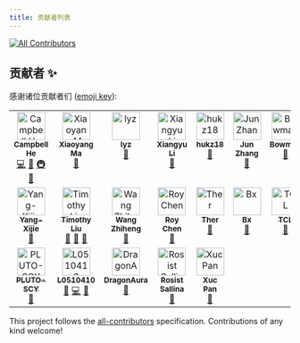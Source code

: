 ---
title: 贡献者列表
---

<!-- ALL-CONTRIBUTORS-BADGE:START - Do not remove or modify this section -->
[![All Contributors](https://img.shields.io/badge/all_contributors-21-orange.svg?style=flat-square)](#contributors-)
<!-- ALL-CONTRIBUTORS-BADGE:END -->

## 贡献者 ✨

感谢诸位贡献者们 ([emoji key](https://allcontributors.org/docs/en/emoji-key)):

<!-- ALL-CONTRIBUTORS-LIST:START - Do not remove or modify this section -->
<!-- prettier-ignore-start -->
<!-- markdownlint-disable -->
<table>
  <tbody>
    <tr>
      <td align="center" valign="top" width="12.5%"><a href="https://github.com/duskmoon314"><img src="https://avatars2.githubusercontent.com/u/20477228?v=4?s=50" width="50px;" alt="Campbell He"/><br /><sub><b>Campbell He</b></sub></a><br /><a href="https://github.com/eesast/docs/commits?author=duskmoon314" title="Code">💻</a> <a href="https://github.com/eesast/docs/commits?author=duskmoon314" title="Documentation">📖</a> <a href="#infra-duskmoon314" title="Infrastructure (Hosting, Build-Tools, etc)">🚇</a> <a href="#maintenance-duskmoon314" title="Maintenance">🚧</a></td>
      <td align="center" valign="top" width="12.5%"><a href="https://github.com/boltma"><img src="https://avatars0.githubusercontent.com/u/6150748?v=4?s=50" width="50px;" alt="Xiaoyang Ma"/><br /><sub><b>Xiaoyang Ma</b></sub></a><br /><a href="https://github.com/eesast/docs/commits?author=boltma" title="Documentation">📖</a></td>
      <td align="center" valign="top" width="12.5%"><a href="https://github.com/zxdclyz"><img src="https://avatars2.githubusercontent.com/u/44538240?v=4?s=50" width="50px;" alt="lyz"/><br /><sub><b>lyz</b></sub></a><br /><a href="https://github.com/eesast/docs/commits?author=zxdclyz" title="Documentation">📖</a></td>
      <td align="center" valign="top" width="12.5%"><a href="https://github.com/xxxxyu"><img src="https://avatars3.githubusercontent.com/u/47287680?v=4?s=50" width="50px;" alt="Xiangyu Li"/><br /><sub><b>Xiangyu Li</b></sub></a><br /><a href="https://github.com/eesast/docs/commits?author=xxxxyu" title="Documentation">📖</a></td>
      <td align="center" valign="top" width="12.5%"><a href="https://github.com/hukz18"><img src="https://avatars3.githubusercontent.com/u/49591637?v=4?s=50" width="50px;" alt="hukz18"/><br /><sub><b>hukz18</b></sub></a><br /><a href="https://github.com/eesast/docs/commits?author=hukz18" title="Documentation">📖</a></td>
      <td align="center" valign="top" width="12.5%"><a href="https://github.com/Sweetnow"><img src="https://avatars2.githubusercontent.com/u/34758767?v=4?s=50" width="50px;" alt="Jun Zhang"/><br /><sub><b>Jun Zhang</b></sub></a><br /><a href="https://github.com/eesast/docs/commits?author=Sweetnow" title="Documentation">📖</a></td>
      <td align="center" valign="top" width="12.5%"><a href="https://github.com/BowmanChow"><img src="https://avatars1.githubusercontent.com/u/43898302?v=4?s=50" width="50px;" alt="Bowman"/><br /><sub><b>Bowman</b></sub></a><br /><a href="https://github.com/eesast/docs/commits?author=BowmanChow" title="Documentation">📖</a></td>
      <td align="center" valign="top" width="12.5%"><a href="https://github.com/DreamDraw"><img src="https://avatars2.githubusercontent.com/u/21218323?v=4?s=50" width="50px;" alt="DreamDraw Pan"/><br /><sub><b>DreamDraw Pan</b></sub></a><br /><a href="https://github.com/eesast/docs/commits?author=DreamDraw" title="Documentation">📖</a></td>
    </tr>
    <tr>
      <td align="center" valign="top" width="12.5%"><a href="https://github.com/Yang-Xijie"><img src="https://avatars3.githubusercontent.com/u/57952362?v=4?s=50" width="50px;" alt="Yang-Xijie"/><br /><sub><b>Yang-Xijie</b></sub></a><br /><a href="https://github.com/eesast/docs/commits?author=Yang-Xijie" title="Documentation">📖</a></td>
      <td align="center" valign="top" width="12.5%"><a href="https://github.com/Timothy-Liuxf"><img src="https://avatars.githubusercontent.com/u/65613511?v=4?s=50" width="50px;" alt="Timothy Liu"/><br /><sub><b>Timothy Liu</b></sub></a><br /><a href="https://github.com/eesast/docs/commits?author=Timothy-Liuxf" title="Documentation">📖</a> <a href="#maintenance-Timothy-Liuxf" title="Maintenance">🚧</a> <a href="https://github.com/eesast/docs/pulls?q=is%3Apr+reviewed-by%3ATimothy-Liuxf" title="Reviewed Pull Requests">👀</a></td>
      <td align="center" valign="top" width="12.5%"><a href="https://github.com/wang-zh20"><img src="https://avatars.githubusercontent.com/u/78086017?v=4?s=50" width="50px;" alt="Wang Zhiheng"/><br /><sub><b>Wang Zhiheng</b></sub></a><br /><a href="https://github.com/eesast/docs/commits?author=wang-zh20" title="Documentation">📖</a></td>
      <td align="center" valign="top" width="12.5%"><a href="https://github.com/chen-yy20"><img src="https://avatars.githubusercontent.com/u/84724215?v=4?s=50" width="50px;" alt="Roy Chen"/><br /><sub><b>Roy Chen</b></sub></a><br /><a href="https://github.com/eesast/docs/commits?author=chen-yy20" title="Documentation">📖</a></td>
      <td align="center" valign="top" width="12.5%"><a href="https://github.com/Ther-nullptr"><img src="https://avatars.githubusercontent.com/u/71265304?v=4?s=50" width="50px;" alt="Ther"/><br /><sub><b>Ther</b></sub></a><br /><a href="https://github.com/eesast/docs/commits?author=Ther-nullptr" title="Documentation">📖</a></td>
      <td align="center" valign="top" width="12.5%"><a href="https://github.com/birdx-007"><img src="https://avatars.githubusercontent.com/u/79506351?v=4?s=50" width="50px;" alt="Bx"/><br /><sub><b>Bx</b></sub></a><br /><a href="https://github.com/eesast/docs/commits?author=birdx-007" title="Documentation">📖</a></td>
      <td align="center" valign="top" width="12.5%"><a href="https://github.com/TCL606"><img src="https://avatars.githubusercontent.com/u/84725343?v=4?s=50" width="50px;" alt="TCL"/><br /><sub><b>TCL</b></sub></a><br /><a href="https://github.com/eesast/docs/commits?author=TCL606" title="Documentation">📖</a></td>
      <td align="center" valign="top" width="12.5%"><a href="https://github.com/BryantSuen"><img src="https://avatars.githubusercontent.com/u/65460093?v=4?s=50" width="50px;" alt="Boran Sun"/><br /><sub><b>Boran Sun</b></sub></a><br /><a href="https://github.com/eesast/docs/commits?author=BryantSuen" title="Documentation">📖</a></td>
    </tr>
    <tr>
      <td align="center" valign="top" width="12.5%"><a href="https://github.com/PLUTO-SCY"><img src="https://avatars.githubusercontent.com/u/78310004?v=4?s=50" width="50px;" alt="PLUTO-SCY"/><br /><sub><b>PLUTO-SCY</b></sub></a><br /><a href="https://github.com/eesast/docs/commits?author=PLUTO-SCY" title="Documentation">📖</a></td>
      <td align="center" valign="top" width="12.5%"><a href="https://github.com/L0510410"><img src="https://avatars.githubusercontent.com/u/87233125?v=4?s=50" width="50px;" alt="L0510410"/><br /><sub><b>L0510410</b></sub></a><br /><a href="https://github.com/eesast/docs/commits?author=L0510410" title="Documentation">📖</a> <a href="https://github.com/eesast/docs/commits?author=L0510410" title="Code">💻</a> <a href="#maintenance-L0510410" title="Maintenance">🚧</a></td>
      <td align="center" valign="top" width="12.5%"><a href="https://github.com/DragonAura"><img src="https://avatars.githubusercontent.com/u/32223554?v=4?s=50" width="50px;" alt="DragonAura"/><br /><sub><b>DragonAura</b></sub></a><br /><a href="https://github.com/eesast/docs/commits?author=DragonAura" title="Documentation">📖</a></td>
      <td align="center" valign="top" width="12.5%"><a href="https://github.com/Rosist-Sallina"><img src="https://avatars.githubusercontent.com/u/89177626?v=4?s=50" width="50px;" alt="Rosist Sallina"/><br /><sub><b>Rosist Sallina</b></sub></a><br /><a href="https://github.com/eesast/docs/commits?author=Rosist-Sallina" title="Documentation">📖</a></td>
      <td align="center" valign="top" width="12.5%"><a href="https://www.panxuc.com"><img src="https://avatars.githubusercontent.com/u/48503851?v=4?s=50" width="50px;" alt="Xuc Pan"/><br /><sub><b>Xuc Pan</b></sub></a><br /><a href="https://github.com/eesast/docs/commits?author=Panxuc" title="Documentation">📖</a></td>
    </tr>
  </tbody>
</table>

<!-- markdownlint-restore -->
<!-- prettier-ignore-end -->

<!-- ALL-CONTRIBUTORS-LIST:END -->

This project follows the [all-contributors](https://github.com/all-contributors/all-contributors) specification. Contributions of any kind welcome!
